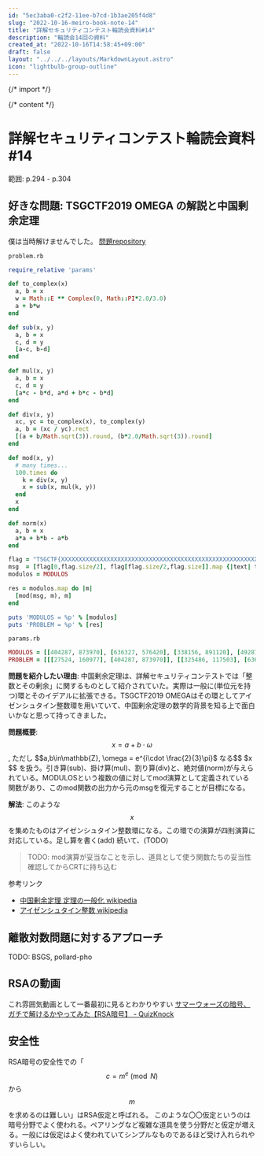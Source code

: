 ```yaml
---
id: "5ec3aba0-c2f2-11ee-b7cd-1b3ae205f4d8"
slug: "2022-10-16-meiro-book-note-14"
title: "詳解セキュリティコンテスト輪読会資料#14"
description: "輪読会14回の資料"
created_at: "2022-10-16T14:58:45+09:00"
draft: false
layout: "../../../layouts/MarkdownLayout.astro"
icon: "lightbulb-group-outline"
---
```


{/* import */}


{/* content */}

# 詳解セキュリティコンテスト輪読会資料#14

範囲: p.294 - p.304

## 好きな問題: TSGCTF2019 OMEGA の解説と中国剰余定理

僕は当時解けませんでした。
[問題repository](https://github.com/tsg-ut/tsgctf/tree/master/crypto/omega)

`problem.rb`

```ruby
require_relative 'params'

def to_complex(x)
  a, b = x
  w = Math::E ** Complex(0, Math::PI*2.0/3.0)
  a + b*w
end

def sub(x, y)
  a, b = x
  c, d = y
  [a-c, b-d]
end

def mul(x, y)
  a, b = x
  c, d = y
  [a*c - b*d, a*d + b*c - b*d]
end

def div(x, y)
  xc, yc = to_complex(x), to_complex(y)
  a, b = (xc / yc).rect
  [(a + b/Math.sqrt(3)).round, (b*2.0/Math.sqrt(3)).round]
end

def mod(x, y)
  # many times...
  100.times do
    k = div(x, y)
    x = sub(x, mul(k, y))
  end
  x
end

def norm(x)
  a, b = x
  a*a + b*b - a*b
end

flag = "TSGCTF{XXXXXXXXXXXXXXXXXXXXXXXXXXXXXXXXXXXXXXXXXXXXXXXXXXXXXXXXXXXXXXXXX}"
msg  = [flag[0,flag.size/2], flag[flag.size/2,flag.size]].map {|text| text.unpack("H*")[0].hex}
modulos = MODULOS

res = modulos.map do |m|
  [mod(msg, m), m]
end

puts 'MODULOS = %p' % [modulos]
puts 'PROBLEM = %p' % [res]
```

`params.rb`

```ruby
MODULOS = [[404287, 873970], [636327, 576420], [338156, 891120], [492879, 529526], [713147, 662709], [993025, 655962], [175379, 419045], [563351, 899507], [542103, 840562], [166864, 951865], [838219, 258645], [480223, 854215], [501143, 184397], [772065, 140479], [236644, 810087], [161194, 189147], [16555, 527922], [310980, 636755], [253315, 757357], [766680, 848857]]
PROBLEM = [[[27524, 160977], [404287, 873970]], [[325486, 117503], [636327, 576420]], [[-299791, -375867], [338156, 891120]], [[-129656, -190359], [492879, 529526]], [[203809, -36629], [713147, 662709]], [[-774345, -129438], [993025, 655962]], [[-34825, 113838], [175379, 419045]], [[36654, 244380], [563351, 899507]], [[242760, -28048], [542103, 840562]], [[104230, 294180], [166864, 951865]], [[49817, -208346], [838219, 258645]], [[14923, 288894], [480223, 854215]], [[100017, 96567], [501143, 184397]], [[172757, 22647], [772065, 140479]], [[74229, 261518], [236644, 810087]], [[-27715, -76038], [161194, 189147]], [[116245, -82633], [16555, 527922]], [[368302, 365778], [310980, 636755]], [[43295, -101755], [253315, 757357]], [[238152, 235140], [766680, 848857]]]
```

**問題を紹介したい理由**: 中国剰余定理は、詳解セキュリティコンテストでは「整数とその剰余」に関するものとして紹介されていた。実際は一般に(単位元を持つ)環とそのイデアルに拡張できる。TSGCTF2019 OMEGAはその環としてアイゼンシュタイン整数環を用いていて、中国剰余定理の数学的背景を知る上で面白いかなと思って持ってきました。

**問題概要**: 
 $$x = a+b\cdot \omega$$ , ただし $$a,b\in\mathbb{Z}, \omega = e^{i\cdot \frac{2}{3}\pi}$ なる$$ $x $$ を扱う。引き算(sub)、掛け算(mul)、割り算(div)と、絶対値(norm)が与えられている。MODULOSという複数の値に対してmod演算として定義されている関数があり、このmod関数の出力から元のmsgを復元することが目標になる。

**解法**: このような $$ x $$ を集めたものはアイゼンシュタイン整数環になる。この環での演算が四則演算に対応している。足し算を書く(add)
続いて、(TODO)

> TODO: mod演算が妥当なことを示し、道具として使う関数たちの妥当性確認してからCRTに持ち込む

参考リンク

- [中国剰余定理 定理の一般化 wikipedia](https://ja.wikipedia.org/wiki/%E4%B8%AD%E5%9B%BD%E3%81%AE%E5%89%B0%E4%BD%99%E5%AE%9A%E7%90%86#.E5.AE.9A.E7.90.86.E3.81.AE.E4.B8.80.E8.88.AC.E5.8C.96)
- [アイゼンシュタイン整数 wikipedia](https://ja.wikipedia.org/wiki/%E3%82%A2%E3%82%A4%E3%82%BC%E3%83%B3%E3%82%B7%E3%83%A5%E3%82%BF%E3%82%A4%E3%83%B3%E6%95%B4%E6%95%B0)

## 離散対数問題に対するアプローチ

TODO: BSGS, pollard-pho

## RSAの動画

これ雰囲気動画として一番最初に見るとわかりやすい [サマーウォーズの暗号、ガチで解けるかやってみた【RSA暗号】 - QuizKnock](https://youtu.be/kvC55N4k9ng)

## 安全性

RSA暗号の安全性での「 $$ c=m^e\pmod N $$ から $$ m $$ を求めるのは難しい」はRSA仮定と呼ばれる。
このような〇〇仮定というのは暗号分野でよく使われる。ペアリングなど複雑な道具を使う分野だと仮定が増える。一般には仮定はよく使われていてシンプルなものであるほど受け入れられやすいらしい。

